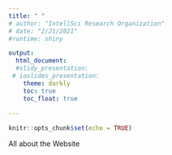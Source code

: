 ---
title: " "
# author: "IntellSci Research Organization"
# date: "2/21/2021"
#runtime: shiny

output:
  html_document:
  #slidy_presentation:
 # ioslides_presentation:
    theme: darkly
    toc: true
    toc_float: true 
    
---

```{r setup, include=FALSE}
knitr::opts_chunk$set(echo = TRUE)
```

All about the Website


